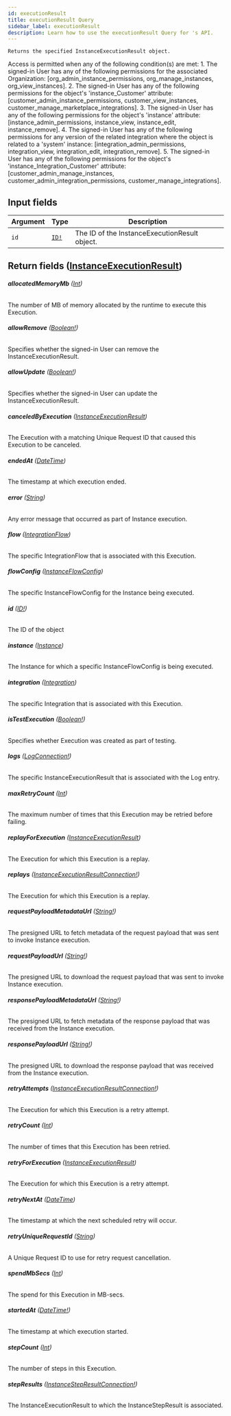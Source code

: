 ```yaml
---
id: executionResult
title: executionResult Query
sidebar_label: executionResult
description: Learn how to use the executionResult Query for 's API.
---
```


    Returns the specified InstanceExecutionResult object.

Access is permitted when any of the following condition(s) are met: 1. The signed-in User has any of the following permissions for the associated Organization: [org_admin_instance_permissions, org_manage_instances, org_view_instances]. 2. The signed-in User has any of the following permissions for the object's 'instance_Customer' attribute: [customer_admin_instance_permissions, customer_view_instances, customer_manage_marketplace_integrations]. 3. The signed-in User has any of the following permissions for the object's 'instance' attribute: [instance_admin_permissions, instance_view, instance_edit, instance_remove]. 4. The signed-in User has any of the following permissions for any version of the related integration where the object is related to a 'system' instance: [integration_admin_permissions, integration_view, integration_edit, integration_remove]. 5. The signed-in User has any of the following permissions for the object's 'instance_Integration_Customer' attribute: [customer_admin_manage_instances, customer_admin_integration_permissions, customer_manage_integrations].

## Input fields

| Argument | Type                              | Description                                   |
| -------- | --------------------------------- | --------------------------------------------- |
| `id`     | [`ID!`](api/schema/scalar/ID.mdx) | The ID of the InstanceExecutionResult object. |

## Return fields ([InstanceExecutionResult](api/schema/object/InstanceExecutionResult.mdx))

###### <b>allocatedMemoryMb</b> ([Int](api/schema/scalar/Int.mdx))

The number of MB of memory allocated by the runtime to execute this Execution.

###### <b>allowRemove</b> ([Boolean!](api/schema/scalar/Boolean.mdx))

Specifies whether the signed-in User can remove the InstanceExecutionResult.

###### <b>allowUpdate</b> ([Boolean!](api/schema/scalar/Boolean.mdx))

Specifies whether the signed-in User can update the InstanceExecutionResult.

###### <b>canceledByExecution</b> ([InstanceExecutionResult](api/schema/object/InstanceExecutionResult.mdx))

The Execution with a matching Unique Request ID that caused this Execution to be canceled.

###### <b>endedAt</b> ([DateTime](api/schema/scalar/DateTime.mdx))

The timestamp at which execution ended.

###### <b>error</b> ([String](api/schema/scalar/String.mdx))

Any error message that occurred as part of Instance execution.

###### <b>flow</b> ([IntegrationFlow](api/schema/object/IntegrationFlow.mdx))

The specific IntegrationFlow that is associated with this Execution.

###### <b>flowConfig</b> ([InstanceFlowConfig](api/schema/object/InstanceFlowConfig.mdx))

The specific InstanceFlowConfig for the Instance being executed.

###### <b>id</b> ([ID!](api/schema/scalar/ID.mdx))

The ID of the object

###### <b>instance</b> ([Instance](api/schema/object/Instance.mdx))

The Instance for which a specific InstanceFlowConfig is being executed.

###### <b>integration</b> ([Integration](api/schema/object/Integration.mdx))

The specific Integration that is associated with this Execution.

###### <b>isTestExecution</b> ([Boolean!](api/schema/scalar/Boolean.mdx))

Specifies whether Execution was created as part of testing.

###### <b>logs</b> ([LogConnection!](api/schema/object/LogConnection.mdx))

The specific InstanceExecutionResult that is associated with the Log entry.

###### <b>maxRetryCount</b> ([Int](api/schema/scalar/Int.mdx))

The maximum number of times that this Execution may be retried before failing.

###### <b>replayForExecution</b> ([InstanceExecutionResult](api/schema/object/InstanceExecutionResult.mdx))

The Execution for which this Execution is a replay.

###### <b>replays</b> ([InstanceExecutionResultConnection!](api/schema/object/InstanceExecutionResultConnection.mdx))

The Execution for which this Execution is a replay.

###### <b>requestPayloadMetadataUrl</b> ([String!](api/schema/scalar/String.mdx))

The presigned URL to fetch metadata of the request payload that was sent to invoke Instance execution.

###### <b>requestPayloadUrl</b> ([String!](api/schema/scalar/String.mdx))

The presigned URL to download the request payload that was sent to invoke Instance execution.

###### <b>responsePayloadMetadataUrl</b> ([String!](api/schema/scalar/String.mdx))

The presigned URL to fetch metadata of the response payload that was received from the Instance execution.

###### <b>responsePayloadUrl</b> ([String!](api/schema/scalar/String.mdx))

The presigned URL to download the response payload that was received from the Instance execution.

###### <b>retryAttempts</b> ([InstanceExecutionResultConnection!](api/schema/object/InstanceExecutionResultConnection.mdx))

The Execution for which this Execution is a retry attempt.

###### <b>retryCount</b> ([Int](api/schema/scalar/Int.mdx))

The number of times that this Execution has been retried.

###### <b>retryForExecution</b> ([InstanceExecutionResult](api/schema/object/InstanceExecutionResult.mdx))

The Execution for which this Execution is a retry attempt.

###### <b>retryNextAt</b> ([DateTime](api/schema/scalar/DateTime.mdx))

The timestamp at which the next scheduled retry will occur.

###### <b>retryUniqueRequestId</b> ([String](api/schema/scalar/String.mdx))

A Unique Request ID to use for retry request cancellation.

###### <b>spendMbSecs</b> ([Int](api/schema/scalar/Int.mdx))

The spend for this Execution in MB-secs.

###### <b>startedAt</b> ([DateTime!](api/schema/scalar/DateTime.mdx))

The timestamp at which execution started.

###### <b>stepCount</b> ([Int](api/schema/scalar/Int.mdx))

The number of steps in this Execution.

###### <b>stepResults</b> ([InstanceStepResultConnection!](api/schema/object/InstanceStepResultConnection.mdx))

The InstanceExecutionResult to which the InstanceStepResult is associated.
